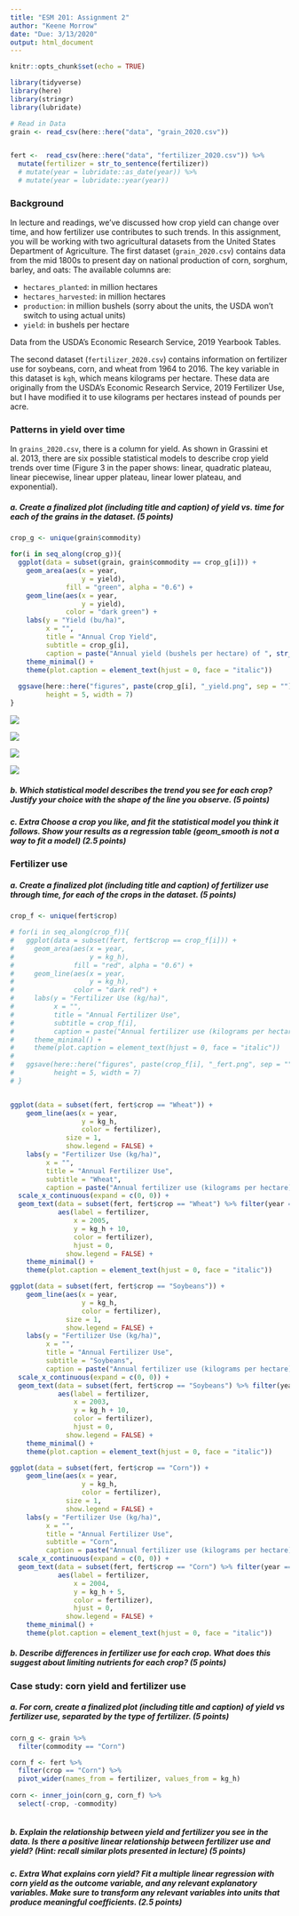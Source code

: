 ```yaml
---
title: "ESM 201: Assignment 2"
author: "Keene Morrow"
date: "Due: 3/13/2020"
output: html_document
---
```


```r
knitr::opts_chunk$set(echo = TRUE)

library(tidyverse)
library(here)
library(stringr)
library(lubridate)

# Read in Data
grain <- read_csv(here::here("data", "grain_2020.csv"))


fert <-  read_csv(here::here("data", "fertilizer_2020.csv")) %>%
  mutate(fertilizer = str_to_sentence(fertilizer))
  # mutate(year = lubridate::as_date(year)) %>%
  # mutate(year = lubridate::year(year))

```
### Background

In lecture and readings, we’ve discussed how crop yield can change over time, and how fertilizer use contributes to such trends. In this assignment, you will be working with two agricultural datasets from the United States Department of Agriculture. The first dataset (`grain_2020.csv`) contains data from the mid 1800s to present day on national production of corn, sorghum, barley, and oats:
The available columns are:

- `hectares_planted`: in million hectares
- `hectares_harvested`: in million hectares
- `production`: in million bushels (sorry about the units, the USDA won’t switch to using actual units)
- `yield`: in bushels per hectare

Data from the USDA’s Economic Research Service, 2019 Yearbook Tables.

The second dataset (`fertilizer_2020.csv`) contains information on fertilizer use for soybeans, corn, and wheat from 1964 to 2016. The key variable in this dataset is `kgh`, which means kilograms per hectare. These data are originally from the USDA’s Economic Research Service, 2019 Fertilizer Use, but I have modified it to use kilograms per hectares instead of pounds per acre.

### Patterns in yield over time

In `grains_2020.csv`, there is a column for yield. As shown in Grassini et al. 2013, there are six possible statistical models to describe crop yield trends over time (Figure 3 in the paper shows: linear, quadratic plateau, linear piecewise, linear upper plateau, linear lower plateau, and exponential).

##### a. Create a finalized plot (including title and caption) of yield vs. time for each of the grains in the dataset. (5 points)

```r
crop_g <- unique(grain$commodity)

for(i in seq_along(crop_g)){
  ggplot(data = subset(grain, grain$commodity == crop_g[i])) +
    geom_area(aes(x = year,
                  y = yield),
              fill = "green", alpha = "0.6") +
    geom_line(aes(x = year,
                  y = yield),
              color = "dark green") +
    labs(y = "Yield (bu/ha)",
         x = "",
         title = "Annual Crop Yield",
         subtitle = crop_g[i],
         caption = paste("Annual yield (bushels per hectare) of ", str_to_lower(crop_g[i]), " in the United States of America.\nData: USDA Economic Reasearch Center, 2019 Yearbook Tables\nKeene Morrow", sep = "")) + 
    theme_minimal() +
    theme(plot.caption = element_text(hjust = 0, face = "italic"))
  
  ggsave(here::here("figures", paste(crop_g[i], "_yield.png", sep = "")),
         height = 5, width = 7)
}
```

![](figures/Barley_yield.png)

![](figures/Corn_yield.png)

![](figures/Oats_yield.png)

![](figures/Sorghum_yield.png)

##### b. Which statistical model describes the trend you see for each crop? Justify your choice with the shape of the line you observe. (5 points)



##### c. Extra Choose a crop you like, and fit the statistical model you think it follows. Show your results as a regression table (geom_smooth is not a way to fit a model) (2.5 points)

### Fertilizer use

##### a. Create a finalized plot (including title and caption) of fertilizer use through time, for each of the crops in the dataset. (5 points)

```r
crop_f <- unique(fert$crop)

# for(i in seq_along(crop_f)){
#   ggplot(data = subset(fert, fert$crop == crop_f[i])) +
#     geom_area(aes(x = year,
#                   y = kg_h),
#               fill = "red", alpha = "0.6") +
#     geom_line(aes(x = year,
#                   y = kg_h),
#               color = "dark red") +
#     labs(y = "Fertilizer Use (kg/ha)",
#          x = "",
#          title = "Annual Fertilizer Use",
#          subtitle = crop_f[i],
#          caption = paste("Annual fertilizer use (kilograms per hectare) of ", str_to_lower(crop_f[i]), " in the United States of America.\nData: USDA Economic Reasearch Center, 2019 Fertilizer Use\nKeene Morrow", sep = "")) + 
#     theme_minimal() +
#     theme(plot.caption = element_text(hjust = 0, face = "italic"))
#   
#   ggsave(here::here("figures", paste(crop_f[i], "_fert.png", sep = "")),
#          height = 5, width = 7)
# }


ggplot(data = subset(fert, fert$crop == "Wheat")) +
    geom_line(aes(x = year,
                  y = kg_h,
                  color = fertilizer),
              size = 1,
              show.legend = FALSE) +
    labs(y = "Fertilizer Use (kg/ha)",
         x = "",
         title = "Annual Fertilizer Use",
         subtitle = "Wheat",
         caption = paste("Annual fertilizer use (kilograms per hectare), by nurtient, for production of ", str_to_lower("Wheat"), " in the United States of America.\nData: USDA Economic Reasearch Center, 2019 Fertilizer Use\nKeene Morrow", sep = "")) +
  scale_x_continuous(expand = c(0, 0)) +
  geom_text(data = subset(fert, fert$crop == "Wheat") %>% filter(year == 2000),
            aes(label = fertilizer,
                x = 2005,
                y = kg_h + 10,
                color = fertilizer),
                hjust = 0,
              show.legend = FALSE) +
    theme_minimal() +
    theme(plot.caption = element_text(hjust = 0, face = "italic"))
```


```r
ggplot(data = subset(fert, fert$crop == "Soybeans")) +
    geom_line(aes(x = year,
                  y = kg_h,
                  color = fertilizer),
              size = 1,
              show.legend = FALSE) +
    labs(y = "Fertilizer Use (kg/ha)",
         x = "",
         title = "Annual Fertilizer Use",
         subtitle = "Soybeans",
         caption = paste("Annual fertilizer use (kilograms per hectare), by nurtient, for production of ", str_to_lower("Soybeans"), " in the United States of America.\nData: USDA Economic Reasearch Center, 2019 Fertilizer Use\nKeene Morrow", sep = "")) +
  scale_x_continuous(expand = c(0, 0)) +
  geom_text(data = subset(fert, fert$crop == "Soybeans") %>% filter(year == 2000),
            aes(label = fertilizer,
                x = 2003,
                y = kg_h + 10,
                color = fertilizer),
                hjust = 0,
              show.legend = FALSE) +
    theme_minimal() +
    theme(plot.caption = element_text(hjust = 0, face = "italic"))
```


```r
ggplot(data = subset(fert, fert$crop == "Corn")) +
    geom_line(aes(x = year,
                  y = kg_h,
                  color = fertilizer),
              size = 1,
              show.legend = FALSE) +
    labs(y = "Fertilizer Use (kg/ha)",
         x = "",
         title = "Annual Fertilizer Use",
         subtitle = "Corn",
         caption = paste("Annual fertilizer use (kilograms per hectare), by nurtient, for production of ", str_to_lower("Corn"), " in the United States of America.\nData: USDA Economic Reasearch Center, 2019 Fertilizer Use\nKeene Morrow", sep = "")) +
  scale_x_continuous(expand = c(0, 0)) +
  geom_text(data = subset(fert, fert$crop == "Corn") %>% filter(year == 2000),
            aes(label = fertilizer,
                x = 2004,
                y = kg_h + 5,
                color = fertilizer),
                hjust = 0,
              show.legend = FALSE) +
    theme_minimal() +
    theme(plot.caption = element_text(hjust = 0, face = "italic"))

```

##### b. Describe differences in fertilizer use for each crop. What does this suggest about limiting nutrients for each crop? (5 points)





### Case study: corn yield and fertilizer use

##### a. For corn, create a finalized plot (including title and caption) of yield vs fertilizer use, separated by the type of fertilizer. (5 points)

```r

corn_g <- grain %>%
  filter(commodity == "Corn")

corn_f <- fert %>%
  filter(crop == "Corn") %>%
  pivot_wider(names_from = fertilizer, values_from = kg_h)
  
corn <- inner_join(corn_g, corn_f) %>%
  select(-crop, -commodity)
  
```


##### b. Explain the relationship between yield and fertilizer you see in the data. Is there a positive linear relationship between fertilizer use and yield? (Hint: recall similar plots presented in lecture) (5 points)

##### c. Extra What explains corn yield? Fit a multiple linear regression with corn yield as the outcome variable, and any relevant explanatory variables. Make sure to transform any relevant variables into units that produce meaningful coefficients. (2.5 points)
